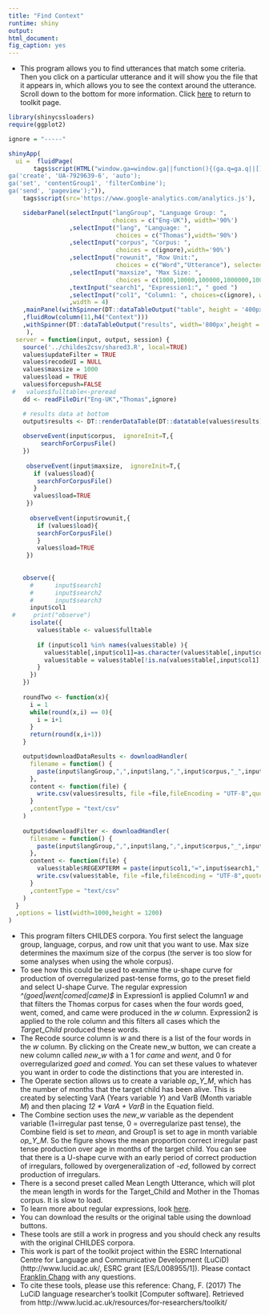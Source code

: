 ```yaml
---
title: "Find Context"
runtime: shiny
output: 
html_document: 
fig_caption: yes
---
```


- This program allows you to find utterances that match some criteria.  Then you click on a particular utterance and it will show you the file that it appears in, which allows you to see the context around the utterance.  Scroll down to the bottom for more information.  Click [here](../) to return to toolkit page.

```r
library(shinycssloaders)
require(ggplot2)

ignore = "-----"
```

```r

shinyApp(
  ui =  fluidPage(
       tags$script(HTML("window.ga=window.ga||function(){(ga.q=ga.q||[]).push(arguments)};ga.l=+new Date;
ga('create', 'UA-7929639-6', 'auto');
ga('set', 'contentGroup1', 'filterCombine'); 
ga('send', 'pageview');")),
    tags$script(src='https://www.google-analytics.com/analytics.js'),

    sidebarPanel(selectInput("langGroup", "Language Group: ", 
                             choices = c("Eng-UK"), width='90%')
                 ,selectInput("lang", "Language: ", 
                              choices = c("Thomas"),width='90%')
                 ,selectInput("corpus", "Corpus: ", 
                              choices = c(ignore),width='90%')
                 ,selectInput("rowunit", "Row Unit:", 
                              choices = c("Word","Utterance"), selected="Utterance",width='90%')
                 ,selectInput("maxsize", "Max Size: ", 
                              choices = c(1000,10000,100000,1000000,10000000,1000000000000),width='90%',selected=1000)
                 ,textInput("search1", "Expression1:", " goed ")
                 ,selectInput("col1", "Column1: ", choices=c(ignore), width='100%')
                 ,width = 4)
    ,mainPanel(withSpinner(DT::dataTableOutput("table", height = '400px')))
    ,fluidRow(column(11,h4("Context")))
    ,withSpinner(DT::dataTableOutput("results", width='800px',height = '400px'))
     ),
  server = function(input, output, session) {
    source('../childes2csv/shared3.R', local=TRUE)
    values$updateFilter = TRUE
    values$recodeUI = NULL
    values$maxsize = 1000
    values$load = TRUE
    values$forcepush=FALSE
 #   values$fulltable<-preread
    dd <- readFileDir("Eng-UK","Thomas",ignore)

    # results data at bottom
    output$results <- DT::renderDataTable(DT::datatable(values$results))
  
    observeEvent(input$corpus,  ignoreInit=T,{
         searchForCorpusFile() 
    })
     
     observeEvent(input$maxsize,  ignoreInit=T,{
       if (values$load){
        searchForCorpusFile()
       }
       values$load=TRUE
     })
     
      observeEvent(input$rowunit,{
        if (values$load){
        searchForCorpusFile()
        }
        values$load=TRUE
     })
      
    
    observe({
      #      input$search1
      #      input$search2
      #      input$search3
      input$col1
 #     print("observe")
      isolate({
        values$table <- values$fulltable
        
        if (input$col1 %in% names(values$table) ){
          values$table[,input$col1]=as.character(values$table[,input$col1])
          values$table = values$table[!is.na(values$table[,input$col1]) & str_detect(values$table[,input$col1],input$search1),]
        }
      })
    })
    
    roundTwo <- function(x){
      i = 1
      while(round(x,i) == 0){
        i = i+1
      }
      return(round(x,i+1))
    }

    output$downloadDataResults <- downloadHandler(
      filename = function() { 
        paste(input$langGroup,",",input$lang,",",input$corpus,"_",input$rowunit,"Counts.csv",sep="")
      },
      content <- function(file) {
        write.csv(values$results, file =file,fileEncoding = "UTF-8",quote=T)
      }
      ,contentType = "text/csv"
    )
    
    output$downloadFilter <- downloadHandler(
      filename = function() { 
        paste(input$langGroup,",",input$lang,",",input$corpus,"_",input$rowunit,"Filtered.csv",sep="")
      },
      content <- function(file) {
        values$table$REGEXPTERM = paste(input$col1,"=",input$search1,";",input$col2,"=",input$search2,";",input$col3,"=",input$search3,";",sep="")
        write.csv(values$table, file =file,fileEncoding = "UTF-8",quote=T,row.names = F)
      }
      ,contentType = "text/csv"
    )
  }
  ,options = list(width=1000,height = 1200)
)
```

- This program filters CHILDES corpora.  You first select the language group, language, corpus, and row unit that you want to use.  Max size determines the maximum size of the corpus (the server is too slow for some analyses when using the whole corpus).
- To see how this could be used to examine the u-shape curve for production of overregularized past-tense forms, go to the preset field and select U-shape Curve.  The regular expression _^(goed|went|comed|came)$_ in Expression1 is applied Column1 _w_ and that filters the Thomas corpus for cases when the four words goed, went, comed, and came were produced in the _w_ column.  Expression2 is applied to the role column and this filters all cases which the _Target_Child_ produced these words.  
- The Recode source column is _w_ and there is a list of the four words in the _w_ column.  By clicking on the Create new_w button, we can create a new column called _new_w_ with a 1 for _came_ and _went_, and 0 for overregularized _goed_ and _comed_.  You can set these values to whatever you want in order to code the distinctions that you are interested in.
- The Operate section allows us to create a variable _op_Y_M_, which has the number of months that the target child has been alive.  This is created by selecting VarA (Years variable _Y_) and VarB (Month variable _M_) and then placing _12 * VarA + VarB_ in the Equation field.
- The Combine section uses the _new_w_ variable as the dependent variable (1=irregular past tense, 0 = overregularize past tense), the Combine field is set to _mean_, and Group1 is set to age in month variable _op_Y_M_.  So the figure shows the mean proportion correct irregular past tense production over age in months of the target child.  You can see that there is a U-shape curve with an early period of correct production of irregulars, followed by overgeneralization of _-ed_, followed by correct production of irregulars.
- There is a second preset called Mean Length Utterance, which will plot the mean length in words for the Target_Child and Mother in the Thomas corpus.  It is slow to load.
- To learn more about regular expressions, look [here](https://regexone.com/lesson/introduction_abcs).  
- You can download the results or the original table using the download buttons.
- These tools are still a work in progress and you should check any results with the original CHILDES corpora.  
- This work is part of the toolkit project within the ESRC International Centre for Language and Communicative Development (LuCiD) (http://www.lucid.ac.uk/, ESRC grant [ES/L008955/1]).  Please contact [Franklin Chang](https://sites.google.com/site/sentenceproductionmodel/cv) with any questions.
- To cite these tools, please use this reference: Chang, F. (2017) The LuCiD language researcher's toolkit [Computer software]. Retrieved from http://www.lucid.ac.uk/resources/for-researchers/toolkit/


